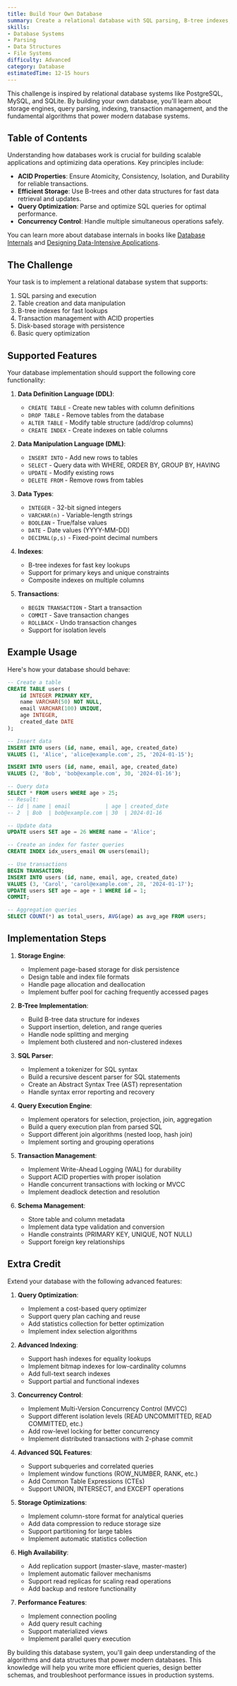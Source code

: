 ```yaml
---
title: Build Your Own Database
summary: Create a relational database with SQL parsing, B-tree indexes, transactions, and persistence. Learn about database internals, storage engines, and query optimization.
skills:
- Database Systems
- Parsing
- Data Structures
- File Systems
difficulty: Advanced
category: Database
estimatedTime: 12-15 hours
---
```


This challenge is inspired by relational database systems like PostgreSQL, MySQL, and SQLite. By building your own database, you'll learn about storage engines, query parsing, indexing, transaction management, and the fundamental algorithms that power modern database systems.

## Table of Contents

Understanding how databases work is crucial for building scalable applications and optimizing data operations. Key principles include:

- **ACID Properties**: Ensure Atomicity, Consistency, Isolation, and Durability for reliable transactions.
- **Efficient Storage**: Use B-trees and other data structures for fast data retrieval and updates.
- **Query Optimization**: Parse and optimize SQL queries for optimal performance.
- **Concurrency Control**: Handle multiple simultaneous operations safely.

You can learn more about database internals in books like [Database Internals](https://www.databass.dev/) and [Designing Data-Intensive Applications](https://dataintensive.net/).

## The Challenge

Your task is to implement a relational database system that supports:

1. SQL parsing and execution
2. Table creation and data manipulation
3. B-tree indexes for fast lookups
4. Transaction management with ACID properties
5. Disk-based storage with persistence
6. Basic query optimization

## Supported Features

Your database implementation should support the following core functionality:

1. **Data Definition Language (DDL)**:
   - `CREATE TABLE` - Create new tables with column definitions
   - `DROP TABLE` - Remove tables from the database
   - `ALTER TABLE` - Modify table structure (add/drop columns)
   - `CREATE INDEX` - Create indexes on table columns

2. **Data Manipulation Language (DML)**:
   - `INSERT INTO` - Add new rows to tables
   - `SELECT` - Query data with WHERE, ORDER BY, GROUP BY, HAVING
   - `UPDATE` - Modify existing rows
   - `DELETE FROM` - Remove rows from tables

3. **Data Types**:
   - `INTEGER` - 32-bit signed integers
   - `VARCHAR(n)` - Variable-length strings
   - `BOOLEAN` - True/false values
   - `DATE` - Date values (YYYY-MM-DD)
   - `DECIMAL(p,s)` - Fixed-point decimal numbers

4. **Indexes**:
   - B-tree indexes for fast key lookups
   - Support for primary keys and unique constraints
   - Composite indexes on multiple columns

5. **Transactions**:
   - `BEGIN TRANSACTION` - Start a transaction
   - `COMMIT` - Save transaction changes
   - `ROLLBACK` - Undo transaction changes
   - Support for isolation levels

## Example Usage

Here's how your database should behave:

```sql
-- Create a table
CREATE TABLE users (
    id INTEGER PRIMARY KEY,
    name VARCHAR(50) NOT NULL,
    email VARCHAR(100) UNIQUE,
    age INTEGER,
    created_date DATE
);

-- Insert data
INSERT INTO users (id, name, email, age, created_date) 
VALUES (1, 'Alice', 'alice@example.com', 25, '2024-01-15');

INSERT INTO users (id, name, email, age, created_date) 
VALUES (2, 'Bob', 'bob@example.com', 30, '2024-01-16');

-- Query data
SELECT * FROM users WHERE age > 25;
-- Result:
-- id | name | email           | age | created_date
-- 2  | Bob  | bob@example.com | 30  | 2024-01-16

-- Update data
UPDATE users SET age = 26 WHERE name = 'Alice';

-- Create an index for faster queries
CREATE INDEX idx_users_email ON users(email);

-- Use transactions
BEGIN TRANSACTION;
INSERT INTO users (id, name, email, age, created_date) 
VALUES (3, 'Carol', 'carol@example.com', 28, '2024-01-17');
UPDATE users SET age = age + 1 WHERE id = 1;
COMMIT;

-- Aggregation queries
SELECT COUNT(*) as total_users, AVG(age) as avg_age FROM users;
```

## Implementation Steps

1. **Storage Engine**:
   - Implement page-based storage for disk persistence
   - Design table and index file formats
   - Handle page allocation and deallocation
   - Implement buffer pool for caching frequently accessed pages

2. **B-Tree Implementation**:
   - Build B-tree data structure for indexes
   - Support insertion, deletion, and range queries
   - Handle node splitting and merging
   - Implement both clustered and non-clustered indexes

3. **SQL Parser**:
   - Implement a tokenizer for SQL syntax
   - Build a recursive descent parser for SQL statements
   - Create an Abstract Syntax Tree (AST) representation
   - Handle syntax error reporting and recovery

4. **Query Execution Engine**:
   - Implement operators for selection, projection, join, aggregation
   - Build a query execution plan from parsed SQL
   - Support different join algorithms (nested loop, hash join)
   - Implement sorting and grouping operations

5. **Transaction Management**:
   - Implement Write-Ahead Logging (WAL) for durability
   - Support ACID properties with proper isolation
   - Handle concurrent transactions with locking or MVCC
   - Implement deadlock detection and resolution

6. **Schema Management**:
   - Store table and column metadata
   - Implement data type validation and conversion
   - Handle constraints (PRIMARY KEY, UNIQUE, NOT NULL)
   - Support foreign key relationships

## Extra Credit

Extend your database with the following advanced features:

1. **Query Optimization**:
   - Implement a cost-based query optimizer
   - Support query plan caching and reuse
   - Add statistics collection for better optimization
   - Implement index selection algorithms

2. **Advanced Indexing**:
   - Support hash indexes for equality lookups
   - Implement bitmap indexes for low-cardinality columns
   - Add full-text search indexes
   - Support partial and functional indexes

3. **Concurrency Control**:
   - Implement Multi-Version Concurrency Control (MVCC)
   - Support different isolation levels (READ UNCOMMITTED, READ COMMITTED, etc.)
   - Add row-level locking for better concurrency
   - Implement distributed transactions with 2-phase commit

4. **Advanced SQL Features**:
   - Support subqueries and correlated queries
   - Implement window functions (ROW_NUMBER, RANK, etc.)
   - Add Common Table Expressions (CTEs)
   - Support UNION, INTERSECT, and EXCEPT operations

5. **Storage Optimizations**:
   - Implement column-store format for analytical queries
   - Add data compression to reduce storage size
   - Support partitioning for large tables
   - Implement automatic statistics collection

6. **High Availability**:
   - Add replication support (master-slave, master-master)
   - Implement automatic failover mechanisms
   - Support read replicas for scaling read operations
   - Add backup and restore functionality

7. **Performance Features**:
   - Implement connection pooling
   - Add query result caching
   - Support materialized views
   - Implement parallel query execution

By building this database system, you'll gain deep understanding of the algorithms and data structures that power modern databases. This knowledge will help you write more efficient queries, design better schemas, and troubleshoot performance issues in production systems.
